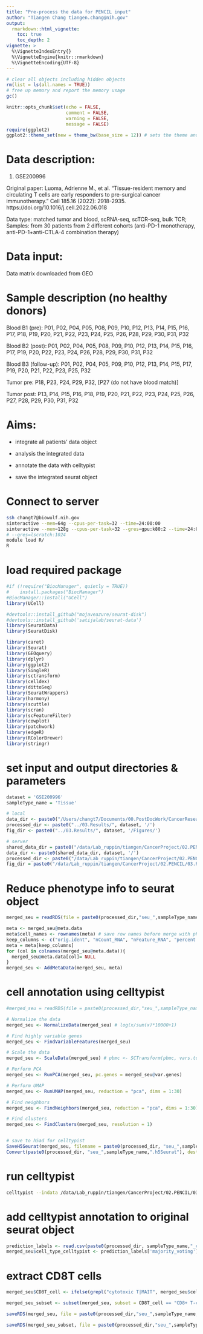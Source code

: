 ```yaml
---
title: "Pre-process the data for PENCIL input"
author: "Tiangen Chang tiangen.chang@nih.gov"
output: 
  rmarkdown::html_vignette:
    toc: true
    toc_depth: 2
vignette: >
  %\VignetteIndexEntry{}
  %\VignetteEngine{knitr::rmarkdown}
  %\VignetteEncoding{UTF-8}
---
```



```r
# clear all objects including hidden objects
rm(list = ls(all.names = TRUE)) 
# free up memory and report the memory usage
gc()
```


```r
knitr::opts_chunk$set(echo = FALSE,
                      comment = FALSE, 
                      warning = FALSE, 
                      message = FALSE)
require(ggplot2)
ggplot2::theme_set(new = theme_bw(base_size = 12)) # sets the theme and axis font size
```



# Data description:

1. GSE200996

Original paper: Luoma, Adrienne M., et al. "Tissue-resident memory and circulating T cells are early responders to pre-surgical cancer immunotherapy." Cell 185.16 (2022): 2918-2935. https://doi.org/10.1016/j.cell.2022.06.018

Data type: matched tumor and blood, scRNA-seq, scTCR-seq, bulk TCR; Samples: from 30 patients from 2 different cohorts (anti-PD-1 monotherapy, anti-PD-1+anti-CTLA-4 combination therapy)


# Data input:

Data matrix downloaded from GEO

# Sample description (no healthy donors)

Blood B1 (pre): P01, P02, P04, P05, P08, P09, P10, P12, P13, P14, P15, P16, P17, P18, P19, P20, P21, P22, P23, P24, P25, P26, P28, P29, P30, P31, P32

Blood B2 (post): P01, P02, P04, P05, P08, P09, P10, P12, P13, P14, P15, P16, P17, P19, P20, P22, P23, P24, P26, P28, P29, P30, P31, P32

Blood B3 (follow-up): P01, P02, P04, P05, P09, P10, P12, P13, P14, P15, P17, P19, P20, P21, P22, P23, P25, P32

Tumor pre: P18, P23, P24, P29, P32, [P27 (do not have blood match)]

Tumor post: P13, P14, P15, P16, P18, P19, P20, P21, P22, P23, P24, P25, P26, P27, P28, P29, P30, P31, P32



# Aims:

- integrate all patients' data object

- analysis the integrated data

- annotate the data with celltypist

- save the integrated seurat object

# Connect to server
```bash
ssh changt7@biowulf.nih.gov
sinteractive --mem=64g --cpus-per-task=32 --time=24:00:00
sinteractive --mem=128g --cpus-per-task=32 --gres=gpu:k80:2 --time=24:00:00
# --gres=lscratch:1024
module load R/
R

```

# load required package
```r
#if (!require("BiocManager", quietly = TRUE))
#    install.packages("BiocManager")
#BiocManager::install("UCell")
library(UCell)

#devtools::install_github("mojaveazure/seurat-disk")
#devtools::install_github('satijalab/seurat-data')
library(SeuratData)
library(SeuratDisk)

library(caret)
library(Seurat)
library(GEOquery)
library(dplyr)
library(ggplot2)
library(SingleR)
library(sctransform)
library(celldex)
library(dittoSeq)
library(SeuratWrappers)
library(harmony)
library(scuttle)
library(scran)
library(scFeatureFilter)
library(cowplot)
library(patchwork)
library(edgeR)
library(RColorBrewer)
library(stringr)

```

# set input and output directories & parameters
```r

dataset = 'GSE200996'
sampleType_name = 'Tissue'

# local
data_dir <- paste0("/Users/changt7/Documents/00.PostDocWork/CancerResearch/01.Projects/00.Collaborating_projects/05.PENCIL/02.Input/", dataset, '/')
processed_dir <- paste0("../03.Results/", dataset, '/')
fig_dir <- paste0("../03.Results/", dataset, '/Figures/')

# server
shared_data_dir = paste0("/data/Lab_ruppin/tiangen/CancerProject/02.PENCIL/02.Input/")
data_dir <- paste0(shared_data_dir, dataset, '/')
processed_dir <- paste0("/data/Lab_ruppin/tiangen/CancerProject/02.PENCIL/03.Results/", dataset, '/')
fig_dir = paste0("/data/Lab_ruppin/tiangen/CancerProject/02.PENCIL/03.Results/", dataset, "/Figures/")

```

# Reduce phenotype info to seurat object
```r
merged_seu = readRDS(file = paste0(processed_dir,"seu_",sampleType_name,".rds"))

meta <- merged_seu@meta.data
meta$cell_names <- rownames(meta) # save row names before merge with phenotype data
keep_columns <- c("orig.ident", "nCount_RNA", "nFeature_RNA", "percent.mt", "meta", "patient", "timePt", "Sex", "Age", "TobaccoUse", "Downstaging", "RECIST_response", "Volumetric_response", "Viable_Tumor", "Pathological_response", "Pathological_response_binned", "Max_response", "Any_response", "OS_days", "PFS_days", "PFS_event", "OS_event")
meta = meta[keep_columns]
for (col in colnames(merged_seu@meta.data)){
  merged_seu@meta.data[col]= NULL
}
merged_seu <- AddMetaData(merged_seu, meta)

```


# cell annotation using celltypist
```r

#merged_seu = readRDS(file = paste0(processed_dir,"seu_",sampleType_name,".rds"))

# Normalize the data
merged_seu <- NormalizeData(merged_seu) # log(x/sum(x)*10000+1)

# Find highly variable genes
merged_seu <- FindVariableFeatures(merged_seu)

# Scale the data
merged_seu <- ScaleData(merged_seu) # pbmc <- SCTransform(pbmc, vars.to.regress = "CC.Difference")

# Perform PCA
merged_seu <- RunPCA(merged_seu, pc.genes = merged_seu@var.genes)

# Perform UMAP
merged_seu <- RunUMAP(merged_seu, reduction = "pca", dims = 1:30)

# Find neighbors
merged_seu <- FindNeighbors(merged_seu, reduction = "pca", dims = 1:30)

# Find clusters
merged_seu <- FindClusters(merged_seu, resolution = 1)


# save to h5ad for celltypist
SaveH5Seurat(merged_seu, filename = paste0(processed_dir, "seu_",sampleType_name,".h5Seurat"), overwrite = TRUE)
Convert(paste0(processed_dir, "seu_",sampleType_name,".h5Seurat"), dest = "h5ad", overwrite = TRUE) # , use_hvgs = FALSE


```

# run celltypist
```bash

celltypist --indata /data/Lab_ruppin/tiangen/CancerProject/02.PENCIL/03.Results/GSE200996/seu_Tissue.h5ad --model Immune_All_Low.pkl --outdir /data/Lab_ruppin/tiangen/CancerProject/02.PENCIL/03.Results/GSE200996/ --prefix Tissue_celltypist_ImmuneAllLow_ --majority-voting


```

# add celltypist annotation to original seurat object
```r

prediction_labels <- read.csv(paste0(processed_dir, sampleType_name,"_celltypist_ImmuneAllLow_predicted_labels.csv"), row.names = 1)
merged_seu$cell_type_celltypist <- prediction_labels['majority_voting']

```

# extract CD8T cells
```r

merged_seu$CD8T_cell <- ifelse(grepl("cytotoxic T|MAIT", merged_seu$cell_type_celltypist, ignore.case = TRUE), "CD8+ T-cells", "Other")

merged_seu_subset <- subset(merged_seu, subset = CD8T_cell == "CD8+ T-cells")

saveRDS(merged_seu, file = paste0(processed_dir,"seu_",sampleType_name,".rds"))

saveRDS(merged_seu_subset, file = paste0(processed_dir,"seu_",sampleType_name,"_CD8T.rds"))

```

